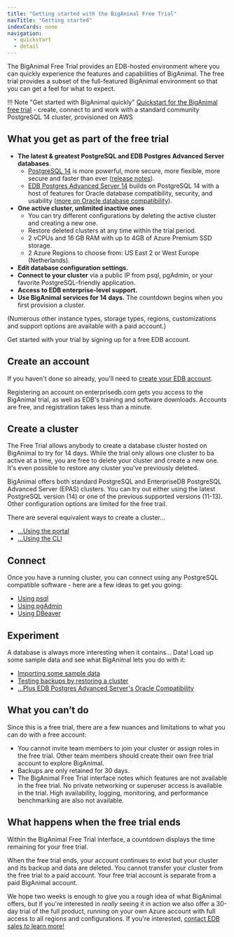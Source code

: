 ```yaml
---
title: "Getting started with the BigAnimal Free Trial"
navTitle: "Getting started" 
indexCards: none
navigation:
  - quickstart
  - detail
---
```


The BigAnimal Free Trial provides an EDB-hosted environment where you can quickly experience the features and capabilities of BigAnimal.
The free trial provides a subset of the full-featured BigAnimal environment so that you can get a feel for what to expect. 

!!! Note "Get started with BigAnimal quickly"
    [Quickstart for the BigAnimal free trial](quickstart) - create, connect to and work with 
      a standard community PostgreSQL 14 cluster, provisioned on AWS 

## What you get as part of the free trial

- **The latest & greatest PostgreSQL and EDB Postgres Advanced Server databases**. 
  - [PostgreSQL 14](https://www.enterprisedb.com/blog/cool-new-contributions-postgresql-14) is more powerful, more secure, more flexible, more secure and faster than ever ([release notes](https://www.postgresql.org/docs/14/release.html)).
  - [EDB Postgres Advanced Server 14](https://www.enterprisedb.com/docs/epas/latest/epas_rel_notes/) builds on PostgreSQL 14 with a host of features for Oracle database compatibility, security, and usability ([more on Oracle database compatibility](/epas/latest/epas_compat_ora_dev_guide/)).
- **One active cluster, unlimited inactive ones** 
  - You can try different configurations by deleting the active cluster and creating a new one.
  - Restore deleted clusters at any time within the trial period.
  - 2 vCPUs and 16 GB RAM with up to 4GB of Azure Premium SSD storage.
  - 2 Azure Regions to choose from: US East 2 or West Europe (Netherlands). 
- **Edit database configuration settings.**
- **Connect to your cluster** via a public IP from psql, pgAdmin, or your favorite PostgreSQL-friendly application.
- **Access to EDB enterprise-level support.**
- **Use BigAnimal services for 14 days.** The countdown begins when you first provision a cluster. 

(Numerous other instance types, storage types, regions, customizations and support options are available with a paid account.)

Get started with your trial by signing up for a free EDB account.

## Create an account

If you haven't done so already, you'll need to [create your EDB account](detail/create_an_account). 

Registering an account on enterprisedb.com gets you access to the BigAnimal trial, as well as EDB's training and software downloads. 
Accounts are free, and registration takes less than a minute.

## Create a cluster

The Free Trial allows anybody to create a database cluster hosted on BigAnimal to try for 14 days. While the trial only allows one cluster to ba active at a time, you are free to delete your cluster and create a new one. It's even possible to restore any cluster you've previously deleted.

BigAnimal offers both standard PostgreSQL and EnterpriseDB PostgreSQL Advanced Server (EPAS) clusters. You can try out either using the latest PostgreSQL version (14) or one of the previous supported versions (11-13). Other configuration options are limited for the free trail.

There are several equivalent ways to create a cluster...

- [...Using the portal](detail/create_a_cluster/create_cluster_portal)
- [...Using the CLI](detail/create_a_cluster/create_cluster_cli)

## Connect 

Once you have a running cluster, you can connect using any PostgreSQL compatible software - here are a few ideas to get you going:

- [Using psql](detail/connect_to_a_cluster/connect_using_psql)
- [Using pgAdmin](detail/connect_to_a_cluster/connect_using_pgadmin)
- [Using DBeaver](detail/connect_to_a_cluster/connect_using_dbeaver)

## Experiment

A database is always more interesting when it contains... Data! 
Load up some sample data and see what BigAnimal lets you do with it:

- [Importing some sample data](detail/experiment/import_data)
- [Testing backups by restoring a cluster](detail/experiment/backup_and_restore)
- [...Plus EDB Postgres Advanced Server's Oracle Compatibility](../using_cluster/06_demonstration_oracle_compatibility)

## What you can’t do
Since this is a free trial, there are a few nuances and limitations to what you can do with a free account:

- You cannot invite team members to join your cluster or assign roles in the free trial. Other team members should create their own free trial account to explore BigAnimal. 
- Backups are only retained for 30 days. 
- The BigAnimal Free Trial interface notes which features are not available in the free trial. No private networking or superuser access is available in the trial. High availability, logging, monitoring, and performance benchmarking are also not available. 

## What happens when the free trial ends 

Within the BigAnimal Free Trial interface, a countdown displays the time remaining for your free trial. 

When the free trial ends, your account continues to exist but your cluster and its backup and data are deleted. You cannot transfer your cluster from the free trial to a paid account. Your free trial account is separate from a paid BigAnimal account. 

We hope two weeks is enough to give you a rough idea of what BigAnimal offers, but if you're interested in *really* seeing it in action we also offer a 30-day trial of the full product, running on your own Azure account with full access to all regions and configurations. If you're interested, [contact EDB sales to learn more!](https://www.enterprisedb.com/contact)